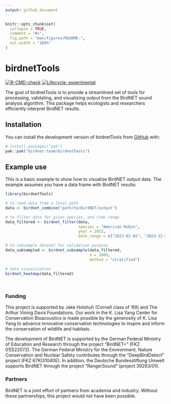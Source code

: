 ```yaml
---
output: github_document
---
```


<!-- README.md is generated from README.Rmd. Please edit that file -->

```r
knitr::opts_chunk$set(
  collapse = TRUE,
  comment = "#>",
  fig.path = "man/figures/README-",
  out.width = "100%"
)
```

# birdnetTools

<!-- badges: start -->
[![R-CMD-check](https://github.com/birdnet-team/birdnetTools/actions/workflows/R-CMD-check.yaml/badge.svg)](https://github.com/birdnet-team/birdnetTools/actions/workflows/R-CMD-check.yaml)
[![Lifecycle: experimental](https://img.shields.io/badge/lifecycle-experimental-orange.svg)](https://lifecycle.r-lib.org/articles/stages.html#experimental)
<!-- badges: end -->

The goal of birdnetTools is to provide a streamlined set of tools for processing, validating, and visualizing output from the BirdNET sound analysis algorithm. This package helps ecologists and researchers efficiently interpret BirdNET results.


## Installation

You can install the development version of birdnetTools from [GitHub](https://github.com/) with:

``` r
# install.packages("pak")
pak::pak("birdnet-team/birdnetTools")
```

## Example use

This is a basic example to show how to visualize BirdNET output data. The example assumes you have a data frame with BirdNET results:

```r
library(birdnetTools)

# to read data from a local path
data <- birdnet_combine("path/to/BirdNET/output")

# to filter data for given species, and time range
data_filtered <- birdnet_filter(data, 
                                species = "American Robin",
                                year = 2023,
                                date_range = c("2023-01-01", "2023-12-31"))

# to subsample dataset for validation purpose
data_subsampled <- birdnet_subsample(data_filtered, 
                                     n = 1000, 
                                     method = "stratified")

# data visualization
birdnet_heatmap(data_filtered)
  
  
```



### Funding

This project is supported by Jake Holshuh (Cornell class of '69) and The Arthur Vining Davis Foundations. Our work in the K. Lisa Yang Center for Conservation Bioacoustics is made possible by the generosity of K. Lisa Yang to advance innovative conservation technologies to inspire and inform the conservation of wildlife and habitats.

The development of BirdNET is supported by the German Federal Ministry of Education and Research through the project “BirdNET+” (FKZ 01|S22072). The German Federal Ministry for the Environment, Nature Conservation and Nuclear Safety contributes through the “DeepBirdDetect” project (FKZ 67KI31040E). In addition, the Deutsche Bundesstiftung Umwelt supports BirdNET through the project “RangerSound” (project 39263/01).

### Partners

BirdNET is a joint effort of partners from academia and industry. Without these partnerships, this project would not have been possible. 
